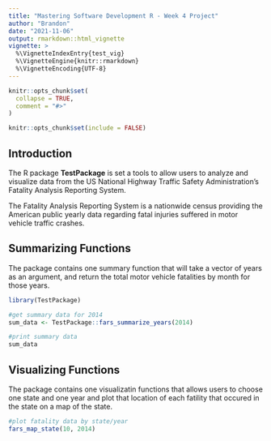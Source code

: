 ```yaml
---
title: "Mastering Software Development R - Week 4 Project"
author: "Brandon"
date: "2021-11-06"
output: rmarkdown::html_vignette
vignette: >
  %\VignetteIndexEntry{test_vig}
  %\VignetteEngine{knitr::rmarkdown}
  %\VignetteEncoding{UTF-8}
---
```


```r
knitr::opts_chunk$set(
  collapse = TRUE,
  comment = "#>"
)

```

```r
knitr::opts_chunk$set(include = FALSE)

```

## Introduction 

The R package **TestPackage** is set a tools to allow users to analyze and visualize data from the US National Highway Traffic Safety Administration's Fatality Analysis Reporting System. 

The Fatality Analysis Reporting System is a nationwide census providing the American public yearly data regarding fatal injuries suffered in motor vehicle traffic crashes.


## Summarizing Functions
The package contains one summary function that will take a vector of years as an argument, and return the total motor vehicle fatalities by month for those years.

```r
library(TestPackage)

#get summary data for 2014
sum_data <- TestPackage::fars_summarize_years(2014)

```

```r

#print summary data
sum_data

```


## Visualizing Functions
The package contains one visualizatin functions that allows users to choose one state and one year and plot that location of each fatility that occured in the state on a map of the state. 

```r

#plot fatality data by state/year
fars_map_state(10, 2014)

```

